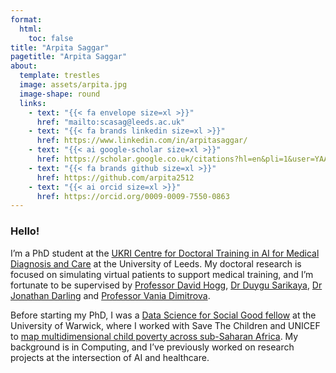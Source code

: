 ```yaml
---
format:
  html:
    toc: false
title: "Arpita Saggar"
pagetitle: "Arpita Saggar"
about:
  template: trestles
  image: assets/arpita.jpg
  image-shape: round
  links:
    - text: "{{< fa envelope size=xl >}}"
      href: "mailto:scasag@leeds.ac.uk"
    - text: "{{< fa brands linkedin size=xl >}}"
      href: https://www.linkedin.com/in/arpitasaggar/
    - text: "{{< ai google-scholar size=xl >}}"
      href: https://scholar.google.co.uk/citations?hl=en&pli=1&user=YAAJNhwAAAAJ
    - text: "{{< fa brands github size=xl >}}"
      href: https://github.com/arpita2512
    - text: "{{< ai orcid size=xl >}}"
      href: https://orcid.org/0009-0009-7550-0863
---
```


### Hello!

I'm a PhD student at the [UKRI Centre for Doctoral Training in AI for Medical Diagnosis and Care](https://ai-medical.leeds.ac.uk/) at the University of Leeds. My doctoral research is focused on simulating virtual patients to support medical training, and I'm fortunate to be supervised by [Professor David Hogg](https://eps.leeds.ac.uk/staff/84/professor-david-hogg), [Dr Duygu Sarikaya](https://eps.leeds.ac.uk/computing/staff/13320/dr-duygu-sarikaya), [Dr Jonathan Darling](https://medicinehealth.leeds.ac.uk/medicine/staff/257/dr-jonathan-darling) and [Professor Vania Dimitrova](https://eps.leeds.ac.uk/staff/184/professor-vania-dimitrova).

Before starting my PhD, I was a [Data Science for Social Good fellow](https://warwick.ac.uk/research/data-science/warwick-data/dssgx/dssgx2022/) at the University of Warwick, where I worked with Save The Children and UNICEF to [map multidimensional child poverty across sub-Saharan Africa](https://www.childatlas.org/blog/mapping-child-poverty). My background is in Computing, and I’ve previously worked on research projects at the intersection of AI and healthcare.